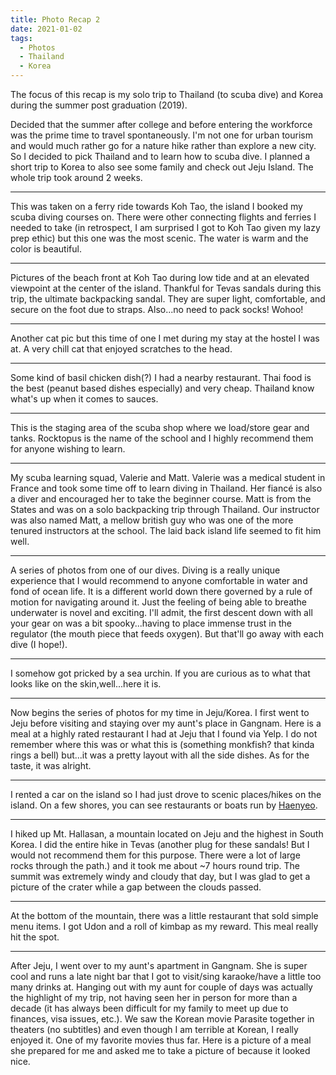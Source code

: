 ```yaml
---
title: Photo Recap 2
date: 2021-01-02
tags:
  - Photos
  - Thailand
  - Korea
---
```



The focus of this recap is my solo trip to Thailand (to scuba dive) and Korea during the summer post
graduation (2019).

Decided that the summer after college and before entering the workforce was the prime time to travel spontaneously. I'm not one for urban tourism and would much rather go for a nature hike rather than explore a new city. So I decided to pick Thailand and to learn how to scuba dive. I planned a short trip to Korea to also see some family and check out Jeju Island. The whole trip took around 2 weeks.

---

<S3VideoDiv bucket="photo-recap-2" name="ferry.mp4" />

This was taken on a ferry ride towards Koh Tao, the island I booked my scuba diving courses on. There were other connecting flights and ferries I needed to take (in retrospect, I am surprised I got to Koh Tao given my lazy prep ethic) but this one was the most scenic. The water is warm and the color is beautiful.

---

<S3ImageDiv bucket="photo-recap-2" name="kohtao.jpg" />
<S3ImageDiv bucket="photo-recap-2" name="island_view.jpg" />

Pictures of the beach front at Koh Tao during low tide and at an elevated viewpoint at the center of the island. Thankful for Tevas sandals during this trip, the ultimate backpacking sandal. They are super light, comfortable, and secure on the foot due to straps. Also...no need to pack socks! Wohoo!

---

<S3ImageDiv bucket="photo-recap-2" name="cat.jpg" />

Another cat pic but this time of one I met during my stay at the hostel I was at. A very chill cat that enjoyed scratches to the head.

---

<S3ImageDiv bucket="photo-recap-2" name="chicken_dish.jpg" />

Some kind of basil chicken dish(?) I had a nearby restaurant. Thai food is the best (peanut based dishes especially) and very cheap. Thailand know what's up when it comes to sauces.

---

<S3ImageDiv bucket="photo-recap-2" name="scuba_shop.jpg" />

This is the staging area of the scuba shop where we load/store gear and tanks. Rocktopus is the name of the school and I highly recommend them for anyone wishing to learn.

---

<S3ImageDiv bucket="photo-recap-2" name="scuba_team.jpg" />
<S3ImageDiv bucket="photo-recap-2" name="sea_4.jpg" />

My scuba learning squad, Valerie and Matt. Valerie was a medical student in France and took some time off to learn diving in Thailand. Her fiancé is also a diver and encouraged her to take the beginner course. Matt is from the States and was on a solo backpacking trip through Thailand. Our instructor was also named Matt, a mellow british guy who was one of the more tenured instructors at the school. The laid back island life seemed to fit him well.

---

<S3ImageDiv bucket="photo-recap-2" name="sea_3.jpg" />
<S3ImageDiv bucket="photo-recap-2" name="sea_2.jpg" />
<S3ImageDiv bucket="photo-recap-2" name="sea_1.jpg" />

A series of photos from one of our dives. Diving is a really unique experience that I would recommend to anyone comfortable in water and fond of ocean life. It is a different world down there governed by a rule of motion for navigating around it. Just the feeling of being able to breathe underwater is novel and exciting. I'll admit, the first descent down with all your gear on was a bit spooky...having to place immense trust in the regulator (the mouth piece that feeds oxygen). But that'll go away with each dive (I hope!).

---

<S3ImageDiv bucket="photo-recap-2" name="sea_urchin.jpg" />

I somehow got pricked by a sea urchin. If you are curious as to what that looks like on the skin,well...here it is.

---

<S3ImageDiv bucket="photo-recap-2" name="jeju_food.jpg" />

Now begins the series of photos for my time in Jeju/Korea. I first went to Jeju before visiting and staying over my aunt's place in Gangnam. Here is a meal at a highly rated restaurant I had at Jeju that I found via Yelp. I do not remember where this was or what this is (something monkfish? that kinda rings a bell) but...it was a pretty layout with all the side dishes. As for the taste, it was alright.

---

<S3ImageDiv bucket="photo-recap-2" name="shore.jpg" />

I rented a car on the island so I had just drove to scenic places/hikes on the island. On a few shores, you can see restaurants or boats run by [Haenyeo](https://en.wikipedia.org/wiki/Haenyeo).

---

<S3ImageDiv bucket="photo-recap-2" name="summit.jpg" />
<S3ImageDiv bucket="photo-recap-2" name="view_top.jpg" />

I hiked up Mt. Hallasan, a mountain located on Jeju and the highest in South Korea. I did the entire hike in Tevas (another plug for these sandals! But I would not recommend them for this purpose. There were a lot of large rocks through the path.) and it took me about ~7 hours round trip. The summit was extremely windy and cloudy that day, but I was glad to get a picture of the crater while a gap between the clouds passed.

---

<S3ImageDiv bucket="photo-recap-2" name="hike_reward.jpg" />

At the bottom of the mountain, there was a little restaurant that sold simple menu items. I got Udon and a roll of kimbap as my reward. This meal really hit the spot.

---

<S3ImageDiv bucket="photo-recap-2" name="aunt.jpg" />
<S3ImageDiv bucket="photo-recap-2" name="aunt_meal.jpg" />

After Jeju, I went over to my aunt's apartment in Gangnam. She is super cool and runs a late night bar that I got to visit/sing karaoke/have a little too many drinks at. Hanging out with my aunt for couple of days was actually the highlight of my trip, not having seen her in person for more than a decade (it has always been difficult for my family to meet up due to finances, visa issues, etc.). We saw the Korean movie Parasite together in theaters (no subtitles) and even though I am terrible at Korean, I really enjoyed it. One of my favorite movies thus far. Here is a picture of a meal she prepared for me and asked me to take a picture of because it looked nice.
